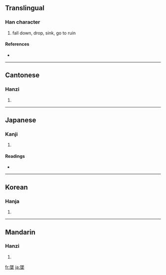 {{see|坠}}
==Translingual==

===Han character===
{{Han char|rn=32|rad=土|as=12|sn=15|four=7810<sub>4</sub>|canj=弓人土 (NOG)|ids=⿱[[隊]][[土]]}}

# fall down, drop, sink, go to ruin

====References====
* {{Han ref|kx=0238.220|dkj=05451|dj=0477.070|hdz=10484.060|uh=589C|ud=22684|bh=BC59|bd=48217}}

----

==Cantonese==

===Hanzi===
{{yue-hanzi|jyut=|y=jui6}}

# {{defn|Cantonese}}

----

==Japanese==

===Kanji===
{{ja-kanji|grade=c|rs=土12}}

# {{defn|Japanese}}

====Readings====
* {{ja-readings|on=[[つい]] (tsui)|kun=[[おちる]] (ochiru)}}

----

==Korean==

===Hanja===
{{ko-hanja|hangeul=추|rv=chu|mr=ch'u}}

# {{defn|Korean}}

----

==Mandarin==

===Hanzi===
{{cmn-hanzi|sim=坠|pin=[[zhuì]] ([[zhui4]])|wg=chui<sup>4</sup>}}

# {{defn|Mandarin}}

[[fr:墜]]
[[ja:墜]]